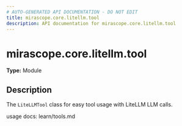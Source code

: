 ```yaml
---
# AUTO-GENERATED API DOCUMENTATION - DO NOT EDIT
title: mirascope.core.litellm.tool
description: API documentation for mirascope.core.litellm.tool
---
```


# mirascope.core.litellm.tool

**Type:** Module

## Description

The `LiteLLMTool` class for easy tool usage with LiteLLM LLM calls.

usage docs: learn/tools.md



